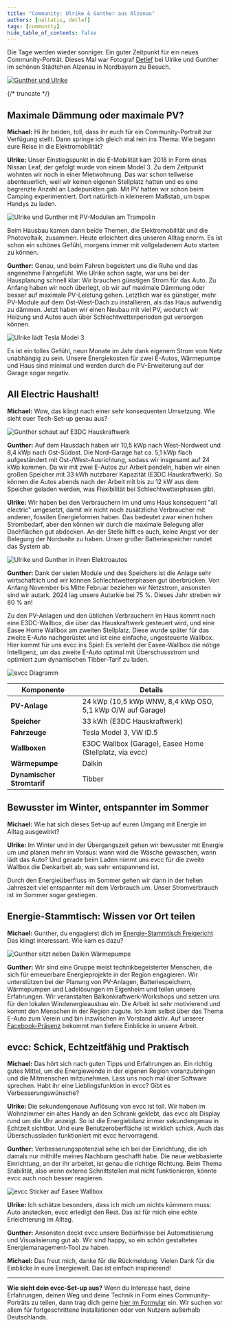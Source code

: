 ```yaml
---
title: "Community: Ulrike & Gunther aus Alzenau"
authors: [naltatis, detlef]
tags: [community]
hide_table_of_contents: false
---
```


Die Tage werden wieder sonniger.
Ein guter Zeitpunkt für ein neues Community-Porträt.
Dieses Mal war Fotograf [Detlef](https://hee.se) bei Ulrike und Gunther im schönen Städtchen Alzenau in Nordbayern zu Besuch.

[![Gunther und Ulrike](./gunther-ulrike.webp)](/blog/2025/04/26/ulrike-und-gunther-aus-alzenau)

{/* truncate */}

## Maximale Dämmung oder maximale PV?

**Michael:** Hi ihr beiden, toll, dass ihr euch für ein Community-Portrait zur Verfügung stellt.
Dann springe ich gleich mal rein ins Thema: Wie begann eure Reise in die Elektromobilität? 

**Ulrike:** Unser Einstiegspunkt in die E-Mobilität kam 2018 in Form eines Nissan Leaf, der gefolgt wurde von einem Model 3.
Zu dem Zeitpunkt wohnten wir noch in einer Mietwohnung.
Das war schon teilweise abenteuerlich, weil wir keinen eigenen Stellplatz hatten und es eine begrenzte Anzahl an Ladepunkten gab.
Mit PV hatten wir schon beim Camping experimentiert.
Dort natürlich in kleinerem Maßstab, um bspw. Handys zu laden.

![Ulrike und Gunther mit PV-Modulen am Trampolin](./ulrike-und-gunther-mit-pv-modulen-an-trompolin.webp)

Beim Hausbau kamen dann beide Themen, die Elektromobilität und die Photovoltaik, zusammen.
Heute erleichtert dies unseren Alltag enorm.
Es ist schon ein schönes Gefühl, morgens immer mit vollgeladenem Auto starten zu können.

**Gunther:** Genau, und beim Fahren begeistert uns die Ruhe und das angenehme Fahrgefühl.
Wie Ulrike schon sagte, war uns bei der Hausplanung schnell klar: Wir brauchen günstigen Strom für das Auto.
Zu Anfang haben wir noch überlegt, ob wir auf maximale Dämmung oder besser auf maximale PV-Leistung gehen.
Letztlich war es günstiger, mehr PV-Module auf dem Ost-West-Dach zu installieren, als das Haus aufwendig zu dämmen.
Jetzt haben wir einen Neubau mit viel PV, wodurch wir Heizung und Autos auch über Schlechtwetterperioden gut versorgen können.

![Ulrike lädt Tesla Model 3](./ulrike-lädt-tesla-model-3.webp)

Es ist ein tolles Gefühl, neun Monate im Jahr dank eigenem Strom vom Netz unabhängig zu sein.
Unsere Energiekosten für zwei E-Autos, Wärmepumpe und Haus sind minimal und werden durch die PV-Erweiterung auf der Garage sogar negativ.

## All Electric Haushalt!

**Michael:** Wow, das klingt nach einer sehr konsequenten Umsetzung.
Wie sieht euer Tech-Set-up genau aus?

![Gunther schaut auf E3DC Hauskraftwerk](./gunther-schaut-auf-e3dc-hauskraftwerk.webp)

**Gunther:** Auf dem Hausdach haben wir 10,5 kWp nach West-Nordwest und 8,4 kWp nach Ost-Südost.
Die Nord-Garage hat ca. 5,1 kWp flach aufgeständert mit Ost-/West-Ausrichtung, sodass wir insgesamt auf 24 kWp kommen.
Da wir mit zwei E-Autos zur Arbeit pendeln, haben wir einen großen Speicher mit 33 kWh nutzbarer Kapazität (E3DC Hauskraftwerk).
So können die Autos abends nach der Arbeit mit bis zu 12 kW aus dem Speicher geladen werden, was Flexibilität bei Schlechtwetterphasen gibt.

**Ulrike:** Wir haben bei den Verbrauchern im und ums Haus konsequent "all electric" umgesetzt, damit wir nicht noch zusätzliche Verbraucher mit anderen, fossilen Energieformen haben. 
Das bedeutet zwar einen hohen Strombedarf, aber den können wir durch die maximale Belegung aller Dachflächen gut abdecken.
An der Stelle hilft es auch, keine Angst vor der Belegung der Nordseite zu haben.
Unser großer Batteriespeicher rundet das System ab.

![Ulrike und Gunther in ihren Elektroautos](./ulrike-und-gunther-in-ihren-autos.webp)

**Gunther:** Dank der vielen Module und des Speichers ist die Anlage sehr wirtschaftlich und wir können Schlechtwetterphasen gut überbrücken.
Von Anfang November bis Mitte Februar beziehen wir Netzstrom, ansonsten sind wir autark.
2024 lag unsere Autarkie bei 75 %. Dieses Jahr streben wir 80 % an!

Zu den PV-Anlagen und den üblichen Verbrauchern im Haus kommt noch eine E3DC-Wallbox, die über das Hauskraftwerk gesteuert wird, und eine Easee Home Wallbox am zweiten Stellplatz. 
Diese wurde später für das zweite E-Auto nachgerüstet und ist eine einfache, ungesteuerte Wallbox.
Hier kommt für uns evcc ins Spiel: Es verleiht der Easee-Wallbox die nötige Intelligenz, um das zweite E-Auto optimal mit Überschussstrom und optimiert zum dynamischen Tibber-Tarif zu laden.

![evcc Diagramm](./ulrike-gunther-diagram.svg)


| Komponente | Details |
|------------|---------|
| **PV-Anlage** | 24 kWp (10,5 kWp WNW, 8,4 kWp OSO, 5,1 kWp O/W auf Garage) |
| **Speicher** | 33 kWh (E3DC Hauskraftwerk) |
| **Fahrzeuge** | Tesla Model 3, VW ID.5 |
| **Wallboxen** | E3DC Wallbox (Garage), Easee Home (Stellplatz, via evcc) |
| **Wärmepumpe** | Daikin |
| **Dynamischer Stromtarif** | Tibber |

## Bewusster im Winter, entspannter im Sommer

**Michael:** Wie hat sich dieses Set-up auf euren Umgang mit Energie im Alltag ausgewirkt? 

**Ulrike:** Im Winter und in der Übergangszeit gehen wir bewusster mit Energie um und planen mehr im Voraus: wann wird die Wäsche gewaschen, wann lädt das Auto? 
Und gerade beim Laden nimmt uns evcc für die zweite Wallbox die Denkarbeit ab, was sehr entspannend ist.

Durch den Energieüberfluss im Sommer gehen wir dann in der hellen Jahreszeit viel entspannter mit dem Verbrauch um.
Unser Stromverbrauch ist im Sommer sogar gestiegen.

## Energie-Stammtisch: Wissen vor Ort teilen

**Michael:** Gunther, du engagierst dich im [Energie-Stammtisch Freigericht](https://www.energie-stammtisch-freigericht.de)
Das klingt interessant.
Wie kam es dazu?

![Gunther sitzt neben Daikin Wärmepumpe](./gunther-sitzt-neben-daikin-wärmepumpe.webp)

**Gunther:** Wir sind eine Gruppe meist technikbegeisterter Menschen, die sich für erneuerbare Energieprojekte in der Region engagieren.
Wir unterstützen bei der Planung von PV-Anlagen, Batteriespeichern, Wärmepumpen und Ladelösungen im Eigenheim und teilen unsere Erfahrungen.
Wir veranstalten Balkonkraftwerk-Workshops und setzen uns für den lokalen Windenergieausbau ein.
Die Arbeit ist sehr motivierend und kommt den Menschen in der Region zugute.
Ich kam selbst über das Thema E-Auto zum Verein und bin inzwischen im Vorstand aktiv.
Auf unserer [Facebook-Präsenz](https://www.facebook.com/share/1RU91S4CHT/) bekommt man tiefere Einblicke in unsere Arbeit.

## evcc: Schick, Echtzeitfähig und Praktisch

**Michael:** Das hört sich nach guten Tipps und Erfahrungen an.
Ein richtig gutes Mittel, um die Energiewende in der eigenen Region voranzubringen und die Mitmenschen mitzunehmen.
Lass uns noch mal über Software sprechen.
Habt ihr eine Lieblingsfunktion in evcc?
Gibt es Verbesserungswünsche?

**Ulrike:** Die sekundengenaue Auflösung von evcc ist toll.
Wir haben im Wohnzimmer ein altes Handy an den Schrank geklebt, das evcc als Display rund um die Uhr anzeigt.
So ist die Energiebilanz immer sekundengenau in Echtzeit sichtbar.
Und eure Benutzeroberfläche ist wirklich schick.
Auch das Überschussladen funktioniert mit evcc hervorragend.

**Gunther:** Verbesserungspotenzial sehe ich bei der Einrichtung, die ich damals nur mithilfe meines Nachbarn geschafft habe.
Die neue webbasierte Einrichtung, an der ihr arbeitet, ist genau die richtige Richtung.
Beim Thema Stabilität, also wenn externe Schnittstellen mal nicht funktionieren, könnte evcc auch noch besser reagieren.

![evcc Sticker auf Easee Wallbox](./evcc-sticker-auf-easee-wallbox.webp)

**Ulrike:** Ich schätze besonders, dass ich mich um nichts kümmern muss: Auto anstecken, evcc erledigt den Rest.
Das ist für mich eine echte Erleichterung im Alltag.

**Gunther:** Ansonsten deckt evcc unsere Bedürfnisse bei Automatisierung und Visualisierung gut ab.
Wir sind happy, so ein schön gestaltetes Energiemanagement-Tool zu haben.

**Michael:** Das freut mich, danke für die Rückmeldung.
Vielen Dank für die Einblicke in eure Energiewelt.
Das ist einfach inspirierend!

---

**Wie sieht dein evcc-Set-up aus?**
Wenn du Interesse hast, deine Erfahrungen, deinen Weg und deine Technik in Form eines Community-Porträts zu teilen, dann trag dich gerne [hier im Formular](https://airtable.com/appDI3xIiev1DOpMY/shrW1zGH26KElfZOK) ein.
Wir suchen vor allem für fortgeschrittene Installationen oder von Nutzern außerhalb Deutschlands.
